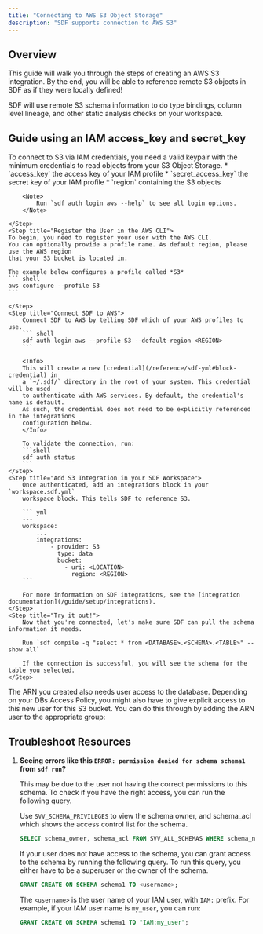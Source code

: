 ```yaml
---
title: "Connecting to AWS S3 Object Storage"
description: "SDF supports connection to AWS S3"
---
```


## Overview

This guide will walk you through the steps of creating an AWS S3 integration. By the end, 
you will be able to reference remote S3 objects in SDF as if they were locally defined!

SDF will use remote S3 schema information to do type bindings, column level lineage, 
and other static analysis checks on your workspace.

## Guide using an IAM access_key and secret_key

<Steps>
    <Step title="Collect Required Information">
        To connect to S3 via IAM credentials, you need a valid keypair with the minimum credentials to read objects from your S3 Object Storage.
        * `access_key` the access key of your IAM profile
        * `secret_access_key` the secret key of your IAM profile
        * `region` containing the S3 objects

        <Note>
	        Run `sdf auth login aws --help` to see all login options.
        </Note>

    </Step>
    <Step title="Register the User in the AWS CLI">
    To begin, you need to register your user with the AWS CLI. 
    You can optionally provide a profile name. As default region, please use the AWS region 
    that your S3 bucket is located in. 

    The example below configures a profile called *S3*
    ``` shell
    aws configure --profile S3  
    ```
    
    </Step>
    <Step title="Connect SDF to AWS">
        Connect SDF to AWS by telling SDF which of your AWS profiles to use.
        ``` shell
        sdf auth login aws --profile S3 --default-region <REGION>
        ```

        <Info>
        This will create a new [credential](/reference/sdf-yml#block-credential) in 
        a `~/.sdf/` directory in the root of your system. This credential will be used 
        to authenticate with AWS services. By default, the credential's name is default. 
        As such, the credential does not need to be explicitly referenced in the integrations 
        configuration below.
        </Info>

        To validate the connection, run:
        ```shell
        sdf auth status
        ```
    </Step>
    <Step title="Add S3 Integration in your SDF Workspace">
        Once authenticated, add an integrations block in your `workspace.sdf.yml` 
        workspace block. This tells SDF to reference S3.
        
        ``` yml
        ---
        workspace:
            ...
            integrations:
                - provider: S3
                  type: data
                  bucket: 
                    - uri: <LOCATION>
                      region: <REGION>
        ```

        For more information on SDF integrations, see the [integration documentation](/guide/setup/integrations).
    </Step>
    <Step title="Try it out!">
        Now that you're connected, let's make sure SDF can pull the schema information it needs. 

        Run `sdf compile -q "select * from <DATABASE>.<SCHEMA>.<TABLE>" --show all`

        If the connection is successful, you will see the schema for the table you selected.
    </Step>
</Steps>

<Warning>
    The ARN you created also needs user access to the database. Depending on your 
    DBs Access Policy, you might also have to give explicit access to
    this new user for this S3 bucket. You can do this through by adding 
    the ARN user to the appropriate group:
</Warning>

## Troubleshoot Resources
1. **Seeing errors like this `ERROR: permission denied for schema schema1` from `sdf run`?**

    This may be due to the user not having the correct permissions to this schema.
    To check if you have the right access, you can run the following query.

    Use `SVV_SCHEMA_PRIVILEGES` to view the schema owner, and schema_acl which shows the access control list for the schema.
    ```sql
    SELECT schema_owner, schema_acl FROM SVV_ALL_SCHEMAS WHERE schema_name = 'schema1';
    ```

    If your user does not have access to the schema, you can grant access to the schema by running the following query.
    To run this query, you either have to be a superuser or the owner of the schema.
    ```sql
    GRANT CREATE ON SCHEMA schema1 TO <username>;
    ```

    The `<username>` is the user name of your IAM user, with `IAM:` prefix. For example, if your IAM user name is `my_user`, you can run:
    ```sql
    GRANT CREATE ON SCHEMA schema1 TO "IAM:my_user";
    ```
